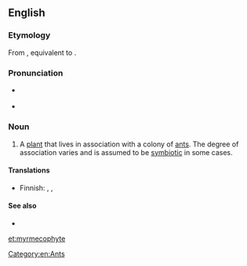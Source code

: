 ==English==
{{wikipedia}}

===Etymology===
From {{etyl|de|en}} {{m|de|Myrmekophyt}}, equivalent to {{confix|myrmeco|phyte|t1=ant|t2=plant|lang=en}}.

===Pronunciation===
* {{a|RP}} {{IPA|/məːˈmɛkəfʌɪt/|lang=en}}
* {{a|US}} {{IPA|/ˈmərməkoʊˌfaɪt/|lang=en}}

===Noun===
{{en-noun}}

# A [[plant]] that lives in association with a colony of [[ant]]s. The degree of association varies and is assumed to be [[symbiotic]] in some cases.

====Translations====
{{trans-top|plant that lives in association with a colony of ants}}
* Finnish: {{t|fi|muurahaissuosija}}, {{t|fi|muurahaiskasvi}}, {{t|fi|myrmekofyytti}}
{{trans-mid}}
{{trans-bottom}}

====See also====
* {{l|en|myrmecophile}}

[[Category:en:Ants]]

[[et:myrmecophyte]]
